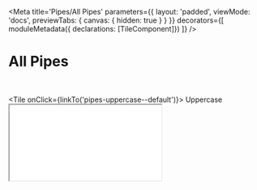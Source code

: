 
<Meta
    title='Pipes/All Pipes'
    parameters={{ 
        layout: 'padded', 
        viewMode: 'docs',
        previewTabs: { canvas: { hidden: true } }
    }}
    decorators={[
        moduleMetadata({ declarations: [TileComponent]})
    ]}
/>

# All Pipes

<br/>

<Stack>

<Tile onClick={linkTo('pipes-uppercase--default')}>
    Uppercase
    <iframe title="Default" src="iframe.html?id=pipes-uppercase--default&viewMode=story"></iframe>
</Tile>

</Stack>